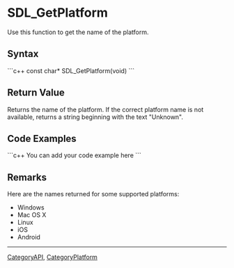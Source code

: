 
= SDL_GetPlatform =
Use this function to get the name of the platform.


== Syntax ==
```c++
const char* SDL_GetPlatform(void)
```

== Return Value ==
Returns the name of the platform. If the correct platform name is not available, returns a string beginning with the text "Unknown".

== Code Examples ==
```c++
You can add your code example here
```

== Remarks ==
Here are the names returned for some supported platforms:
* Windows
* Mac OS X
* Linux
* iOS
* Android

----
[[CategoryAPI]], [[CategoryPlatform]]
